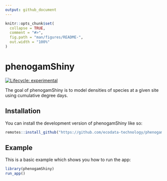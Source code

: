 ```yaml
---
output: github_document
---
```


<!-- README.md is generated from README.Rmd. Please edit that file -->

```r
knitr::opts_chunk$set(
  collapse = TRUE,
  comment = "#>",
  fig.path = "man/figures/README-",
  out.width = "100%"
)
```

# phenogamShiny

<!-- badges: start -->
[![Lifecycle: experimental](https://img.shields.io/badge/lifecycle-experimental-orange.svg)](https://lifecycle.r-lib.org/articles/stages.html#experimental)
<!-- badges: end -->

The goal of phenogamShiny is to model densities of species at a given site using cumulative degree days.

## Installation

You can install the development version of phenogamShiny like so:

``` r
remotes::install_github("https://github.com/ecodata-technology/phenogamShiny")
```

## Example

This is a basic example which shows you how to run the app:

```r
library(phenogamShiny)
run_app()
```
